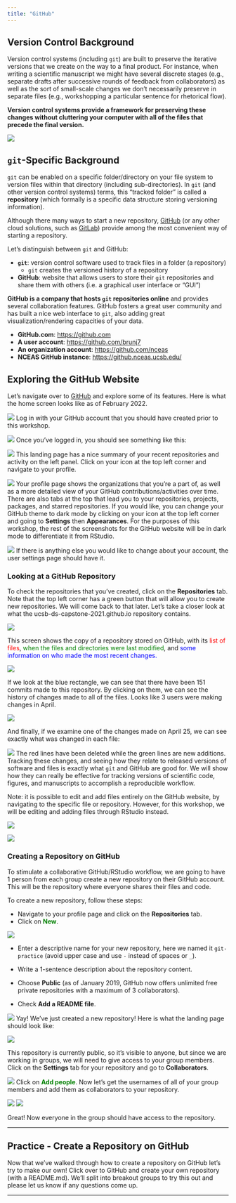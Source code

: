 ```yaml
---
title: "GitHub"
---
```


## Version Control Background

Version control systems (including `git`) are built to preserve the iterative versions that we create on the way to a final product. For instance, when writing a scientific manuscript we might have several discrete stages (e.g., separate drafts after successive rounds of feedback from collaborators) as well as the sort of small-scale changes we don't necessarily preserve in separate files (e.g., workshopping a particular sentence for rhetorical flow).

**Version control systems provide a framework for preserving these changes without cluttering your computer with all of the files that precede the final version.**

![](images/phd_comics_final.png)

## `git`-Specific Background

`git` can be enabled on a specific folder/directory on your file system to version files within that directory (including sub-directories). In `git` (and other version control systems) terms, this "tracked folder" is called a **repository** (which formally is a specific data structure storing versioning information).

Although there many ways to start a new repository, [GitHub](https://github.com/) (or any other cloud solutions, such as [GitLab](https://about.gitlab.com/)) provide among the most convenient way of starting a repository.

Let's distinguish between `git` and GitHub:

- __`git`__: version control software used to track files in a folder (a repository)
    - `git` creates the versioned history of a repository
- __GitHub__: website that allows users to store their `git` repositories and share them with others (i.e. a graphical user interface or "GUI")
	
**GitHub is a company that hosts `git` repositories online** and provides several collaboration features. GitHub fosters a great user community and has built a nice web interface to `git`, also adding great visualization/rendering capacities of your data.

- **GitHub.com**: <https://github.com>
- **A user account**: <https://github.com/brunj7>
- **An organization account**: <https://github.com/nceas>
- **NCEAS GitHub instance**: <https://github.nceas.ucsb.edu/> 

## Exploring the GitHub Website

Let's navigate over to [GitHub](https://github.com/) and explore some of its features. Here is what the home screen looks like as of February 2022. 

![](images/github-1-website.png)
Log in with your GitHub account that you should have created prior to this workshop.

![](images/github-2-login.png)
Once you've logged in, you should see something like this:

![](images/github-3-signed-in.png)
This landing page has a nice summary of your recent repositories and activity on the left panel. Click on your icon at the top left corner and navigate to your profile. 

![](images/github-4-profile-light.png)
Your profile page shows the organizations that you're a part of, as well as a more detailed view of your GitHub contributions/activities over time. There are also tabs at the top that lead you to your repositories, projects, packages, and starred repositories. If you would like, you can change your GitHub theme to dark mode by clicking on your icon at the top left corner and going to **Settings** then **Appearances**. For the purposes of this workshop, the rest of the screenshots for the GitHub website will be in dark mode to differentiate it from RStudio.  

![](images/github-5-dark-mode.png)
If there is anything else you would like to change about your account, the user settings page should have it.

### Looking at a GitHub Repository

To check the repositories that you've created, click on the **Repositories** tab. Note that the top left corner has a green button that will allow you to create new repositories. We will come back to that later. Let's take a closer look at what the ucsb-ds-capstone-2021.github.io repository contains. 

![](images/github-6-my-repos.png)

This screen shows the copy of a repository stored on GitHub,
with its <span style="color:red">list of files</span>, <span style="color:green">when the files and directories were last modified</span>, 
and <span style="color:blue">some information on who made the most recent changes.</span>  

![](images/github-7-example-repo.png)

If we look at the blue rectangle, we can see that there have been 151 commits made to this repository. By clicking on them, we can see the history of changes made to all of the files. Looks like 3 users were making changes in April.

![](images/github-8-commit-history.png)

And finally, if we examine one of the changes made on April 25, we can see exactly what was changed in each file:

![](images/github-9-specific-changes.png)
The red lines have been deleted while the green lines are new additions. Tracking these changes, and seeing how they relate to released versions of software and files is exactly what `git` and GitHub are good for. We will show how they can really be effective for tracking versions of scientific code, figures, and manuscripts to accomplish a reproducible workflow.

Note: it is possible to edit and add files entirely on the GitHub website, by navigating to the specific file or repository. However, for this workshop, we will be editing and adding files through RStudio instead. 

![](images/github-10-edit-file.png)

![](images/github-11-add-file.png)

### Creating a Repository on GitHub

To stimulate a collaborative GitHub/RStudio workflow, we are going to have 1 person from each group create a new repository on their GitHub account. This will be the repository where everyone shares their files and code. 

To create a new repository, follow these steps:

- Navigate to your profile page and click on the **Repositories** tab.
- Click on <span style="color:green">**New**</span>.

![](images/rstudio-1-github-profile.png)

- Enter a descriptive name for your new repository, here we named it `git-practice` (avoid upper case and use `-` instead of spaces or `_`).

- Write a 1-sentence description about the repository content.

- Choose **Public** (as of January 2019, GitHub now offers unlimited free private repositories with a maximum of 3 collaborators).

- Check **Add a README file**.

![](images/rstudio-3-new-repo-edits.png)
Yay! We've just created a new repository! Here is what the landing page should look like:

![](images/rstudio-5-new-repo-code-tab.png)

This repository is currently public, so it's visible to anyone, but since we are working in groups, we will need to give access to your group members. Click on the **Settings** tab for your repository and go to **Collaborators**. 

![](images/rstudio-5b-collabs-2-settings-collabs.png)
Click on <span style="color:green">**Add people**</span>. Now let's get the usernames of all of your group members and add them as collaborators to your repository.

![](images/rstudio-5b-collabs-3-search-for-users.png)
![](images/rstudio-5b-collabs-4-added-new-user.png)

Great! Now everyone in the group should have access to the repository. 

---

## Practice - Create a Repository on GitHub

Now that we've walked through how to create a repository on GitHub let's try to make our own! Click over to GitHub and create your own repository (with a README.md). We'll split into breakout groups to try this out and please let us know if any questions come up.

---

